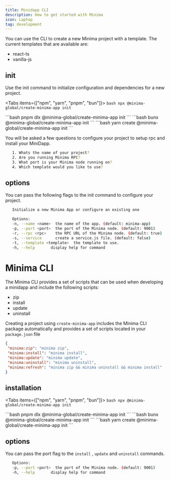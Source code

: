 ```yaml
---
title: Minidapp CLI
description: How to get started with Minima
icon: Laptop
tag: development
---
```


You can use the CLI to create a new Minima project with a template. The current templates that are available are:

- react-ts
- vanilla-js

## init

Use the init command to initialize configuration and dependencies for a new project.

<Tabs items={["npm", "yarn", "pnpm", "bun"]}>
  <Tab value="npm">
    ```bash
    npx @minima-global/create-minima-app init
    ```
  </Tab>

  <Tab value="pnpm">
    ```bash
    pnpm dlx @minima-global/create-minima-app init
    ```
  </Tab>
  <Tab value="bun">
    ```bash
    bunx @minima-global/create-minima-app init
    ```
  </Tab>
  <Tab value="yarn">
    ```bash
    yarn create @minima-global/create-minima-app init
    ```
  </Tab>
</Tabs>

You will be asked a few questions to configure your project to setup rpc and install your MiniDapp.

```bash
   1. Whats the name of your project?
   2. Are you running Minima RPC?
   3. What port is your Minima node running on?
   4. Which template would you like to use?
```

## options

You can pass the following flags to the init command to configure your project.

```bash
   Initialize a new Minima App or configure an existing one

   Options:
   -n, --name <name>  the name of the app. (default: minima-app)
   -p, --port <port>  the port of the Minima node. (default: 9001)
   -r, --rpc <rpc>    the RPC URL of the Minima node. (default: true)
   -s, --service      create a service.js file. (default: false)
   -t, --template <template>  the template to use.
   -h, --help       display help for command
```

# Minima CLI

The Minima CLI provides a set of scripts that can be used when developing a minidapp and include the following scripts:

- zip
- install
- update
- uninstall

Creating a project using `create-minima-app` includes the Minima CLI package automatically and provides a set of scripts located in your `package.json` file

```json
{
 "minima:zip": "minima zip",
 "minima:install": "minima install",
 "minima:update": "minima update",
 "minima:uninstall": "minima uninstall",
 "minima:refresh": "minima zip && minima uninstall && minima install"
}
 ```


## installation

<Tabs items={["npm", "yarn", "pnpm", "bun"]}>
  <Tab value="npm">
    ```bash
    npx @minima-global/create-minima-app init
    ```
  </Tab>

  <Tab value="pnpm">
    ```bash
    pnpm dlx @minima-global/create-minima-app init
    ```
  </Tab>
  <Tab value="bun">
    ```bash
    bunx @minima-global/create-minima-app init
    ```
  </Tab>
  <Tab value="yarn">
    ```bash
    yarn create @minima-global/create-minima-app init
    ```
  </Tab>
</Tabs>


## options

You can pass the port flag to the `install` , `update` and `uninstall` commands.

```bash
   Options:
   -p, --port <port>  the port of the Minima node. (default: 9001)
   -h, --help       display help for command
```
